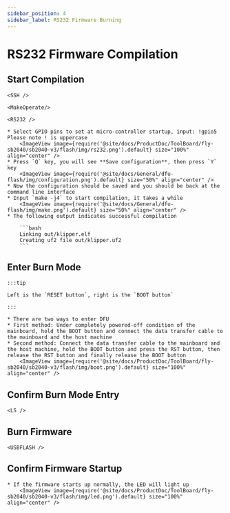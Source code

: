 ```yaml
---
sidebar_position: 4
sidebar_label: RS232 Firmware Burning
---
```





# RS232 Firmware Compilation

## Start Compilation

    <SSH />

    <MakeOperate/>

    <RS232 />

    * Select GPIO pins to set at micro-controller startup, input: !gpio5 Please note ! is uppercase
        <ImageView image={require('@site/docs/ProductDoc/ToolBoard/fly-sb2040/sb2040-v3/flash/img/rs232.png').default} size="100%" align="center" />
    * Press `Q` key, you will see **Save configuration**, then press `Y` key
        <ImageView image={require('@site/docs/General/dfu-flash/img/configuration.png').default} size="50%" align="center" />
    * Now the configuration should be saved and you should be back at the command line interface
    * Input `make -j4` to start compilation, it takes a while
        <ImageView image={require('@site/docs/General/dfu-flash/img/make.png').default} size="50%" align="center" />
    * The following output indicates successful compilation

        ```bash
        Linking out/klipper.elf
        Creating uf2 file out/klipper.uf2
        ```

## Enter Burn Mode

    :::tip

    Left is the `RESET button`, right is the `BOOT button`

    :::

    * There are two ways to enter DFU
    * First method: Under completely powered-off condition of the mainboard, hold the BOOT button and connect the data transfer cable to the mainboard and the host machine
    * Second method: Connect the data transfer cable to the mainboard and the host machine, hold the BOOT button and press the RST button, then release the RST button and finally release the BOOT button
        <ImageView image={require('@site/docs/ProductDoc/ToolBoard/fly-sb2040/sb2040-v3/flash/img/boot.png').default} size="100%" align="center" />

## Confirm Burn Mode Entry

    <LS />


## Burn Firmware 

    <USBFLASH />


## Confirm Firmware Startup

    * If the firmware starts up normally, the LED will light up
        <ImageView image={require('@site/docs/ProductDoc/ToolBoard/fly-sb2040/sb2040-v3/flash/img/led.png').default} size="100%" align="center" />